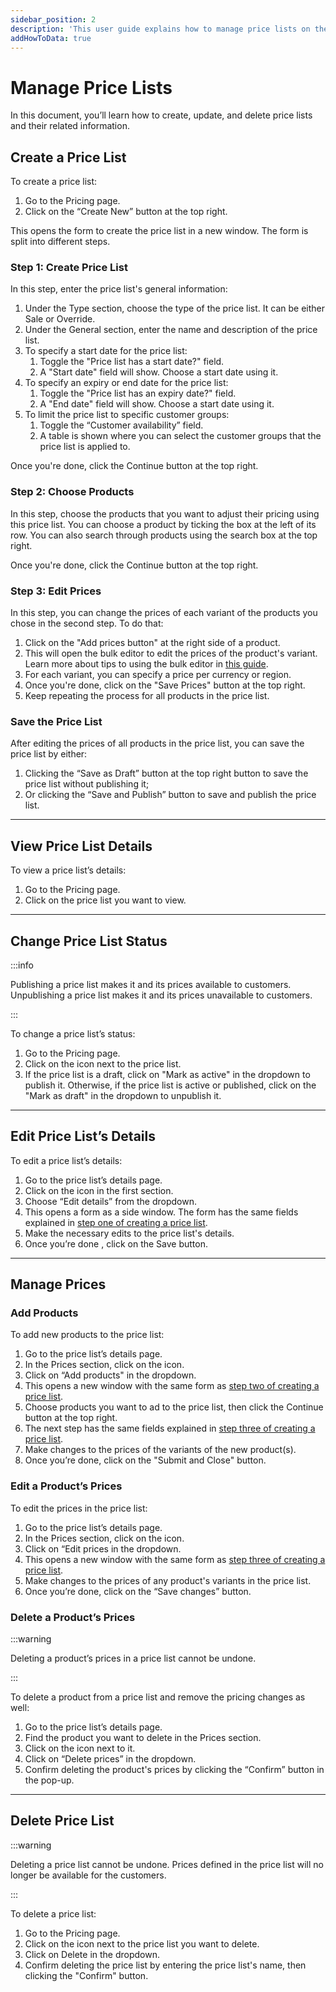 ```yaml
---
sidebar_position: 2
description: 'This user guide explains how to manage price lists on the InBzar Admin. Learn how to create, edit, and delete price lists.'
addHowToData: true
---
```



# Manage Price Lists

In this document, you’ll learn how to create, update, and delete price lists and their related information.

## Create a Price List

To create a price list:

1. Go to the Pricing page.
2. Click on the “Create New” button at the top right.

This opens the form to create the price list in a new window. The form is split into different steps.

### Step 1: Create Price List

In this step, enter the price list's general information:

1. Under the Type section, choose the type of the price list. It can be either Sale or Override.
2. Under the General section, enter the name and description of the price list.
3. To specify a start date for the price list:
    1. Toggle the "Price list has a start date?" field.
    2. A "Start date" field will show. Choose a start date using it.
4. To specify an expiry or end date for the price list:
    1. Toggle the "Price list has an expiry date?" field.
    2. A "End date" field will show. Choose a start date using it.
5. To limit the price list to specific customer groups:
    1. Toggle the “Customer availability” field.
    2. A table is shown where you can select the customer groups that the price list is applied to.

Once you're done, click the Continue button at the top right.

### Step 2: Choose Products

In this step, choose the products that you want to adjust their pricing using this price list. You can choose a product by ticking the box at the left of its row. You can also search through products using the search box at the top right.

Once you're done, click the Continue button at the top right.

### Step 3: Edit Prices

In this step, you can change the prices of each variant of the products you chose in the second step. To do that:

1. Click on the "Add prices button" at the right side of a product.
2. This will open the bulk editor to edit the prices of the product's variant. Learn more about tips to using the bulk editor in [this guide](../tips/bulk-editor.mdx).
3. For each variant, you can specify a price per currency or region.
4. Once you're done, click on the "Save Prices" button at the top right.
5. Keep repeating the process for all products in the price list.

### Save the Price List

After editing the prices of all products in the price list, you can save the price list by either:

1. Clicking the “Save as Draft” button at the top right button to save the price list without publishing it;
2. Or clicking the “Save and Publish” button to save and publish the price list.

---

## View Price List Details

To view a price list’s details:

1. Go to the Pricing page.
2. Click on the price list you want to view.

---

## Change Price List Status

:::info

Publishing a price list makes it and its prices available to customers. Unpublishing a price list makes it and its prices unavailable to customers.

:::

To change a price list’s status:

1. Go to the Pricing page.
2. Click on the <UiIcon lightIcon="https://res.cloudinary.com/dza7lstvk/image/upload/v1667999308/InBzar%20Docs/UI%20Icons/1ordBC6_ssysel.png" darkIcon="https://res.cloudinary.com/dza7lstvk/image/upload/v1667999326/InBzar%20Docs/UI%20Icons/dSwWYBH_stzgoi.png" alt="three dots" /> icon next to the price list.
3. If the price list is a draft, click on "Mark as active" in the dropdown to publish it. Otherwise, if the price list is active or published, click on the "Mark as draft" in the dropdown to unpublish it.

---

## Edit Price List’s Details

To edit a price list’s details:

1. Go to the price list’s details page.
2. Click on the <UiIcon lightIcon="https://res.cloudinary.com/dza7lstvk/image/upload/v1667999308/InBzar%20Docs/UI%20Icons/1ordBC6_ssysel.png" darkIcon="https://res.cloudinary.com/dza7lstvk/image/upload/v1667999326/InBzar%20Docs/UI%20Icons/dSwWYBH_stzgoi.png" alt="three dots" /> icon in the first section.
3. Choose “Edit details” from the dropdown.
4. This opens a form as a side window. The form has the same fields explained in [step one of creating a price list](#step-1-create-a-price-list).
5. Make the necessary edits to the price list's details.
6. Once you’re done , click on the Save button.

---

## Manage Prices

### Add Products

To add new products to the price list:

1. Go to the price list’s details page.
2. In the Prices section, click on the <UiIcon lightIcon="https://res.cloudinary.com/dza7lstvk/image/upload/v1667999308/InBzar%20Docs/UI%20Icons/1ordBC6_ssysel.png" darkIcon="https://res.cloudinary.com/dza7lstvk/image/upload/v1667999326/InBzar%20Docs/UI%20Icons/dSwWYBH_stzgoi.png" alt="three dots" /> icon.
3. Click on “Add products" in the dropdown.
4. This opens a new window with the same form as [step two of creating a price list](#step-2-choose-products).
5. Choose products you want to ad to the price list, then click the Continue button at the top right.
6. The next step has the same fields explained in [step three of creating a price list](#step-3-edit-prices).
7. Make changes to the prices of the variants of the new product(s).
8. Once you’re done, click on the "Submit and Close" button.

### Edit a Product’s Prices

To edit the prices in the price list:

1. Go to the price list’s details page.
2. In the Prices section, click on the <UiIcon lightIcon="https://res.cloudinary.com/dza7lstvk/image/upload/v1667999308/InBzar%20Docs/UI%20Icons/1ordBC6_ssysel.png" darkIcon="https://res.cloudinary.com/dza7lstvk/image/upload/v1667999326/InBzar%20Docs/UI%20Icons/dSwWYBH_stzgoi.png" alt="three dots" /> icon.
3. Click on “Edit prices in the dropdown.
4. This opens a new window with the same form as [step three of creating a price list](#step-3-edit-prices).
5. Make changes to the prices of any product's variants in the price list.
6. Once you’re done, click on the “Save changes” button.

### Delete a Product’s Prices

:::warning

Deleting a product’s prices in a price list cannot be undone.

:::

To delete a product from a price list and remove the pricing changes as well:

1. Go to the price list’s details page.
2. Find the product you want to delete in the Prices section.
3. Click on the <UiIcon lightIcon="https://res.cloudinary.com/dza7lstvk/image/upload/v1667999308/InBzar%20Docs/UI%20Icons/1ordBC6_ssysel.png" darkIcon="https://res.cloudinary.com/dza7lstvk/image/upload/v1667999326/InBzar%20Docs/UI%20Icons/dSwWYBH_stzgoi.png" alt="three dots" /> icon next to it.
4. Click on “Delete prices” in the dropdown.
5. Confirm deleting the product's prices by clicking the “Confirm” button in the pop-up.

---

## Delete Price List

:::warning

Deleting a price list cannot be undone. Prices defined in the price list will no longer be available for the customers.

:::

To delete a price list:

1. Go to the Pricing page.
2. Click on the <UiIcon lightIcon="https://res.cloudinary.com/dza7lstvk/image/upload/v1667999308/InBzar%20Docs/UI%20Icons/1ordBC6_ssysel.png" darkIcon="https://res.cloudinary.com/dza7lstvk/image/upload/v1667999326/InBzar%20Docs/UI%20Icons/dSwWYBH_stzgoi.png" alt="three dots" /> icon next to the price list you want to delete.
3. Click on Delete in the dropdown.
4. Confirm deleting the price list by entering the price list's name, then clicking the "Confirm" button.
